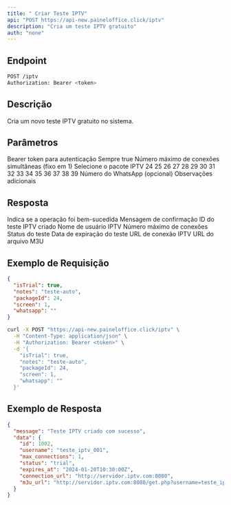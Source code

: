 ```yaml
---
title: " Criar Teste IPTV"
api: "POST https://api-new.paineloffice.click/iptv"
description: "Cria um teste IPTV gratuito"
auth: "none"
---
```


## Endpoint

<CodeGroup>

```bash Requisição
POST /iptv
Authorization: Bearer <token>
```

</CodeGroup>

## Descrição

Cria um novo teste IPTV gratuito no sistema.

## Parâmetros

<ParamField header="Authorization" type="string" required>
  Bearer token para autenticação
</ParamField>

<ParamField body="isTrial" type="boolean" required default="true">
  Sempre true
</ParamField>

<ParamField body="screen" type="integer" required default="1">
  Número máximo de conexões simultâneas (fixo em 1)
</ParamField>

<ParamField body="packageId" type="integer" required>
  Selecione o pacote IPTV
  <enum>
    <value label="COMPLETO">24</value>
    <value label="TESTE (SEM ESPORTIVOS E ABERTOS)">25</value>
    <value label="COMPLETO (SEM ADULTOS)">26</value>
    <value label="COMPLETO (SEM INTERNACIONAIS)">27</value>
    <value label="SOMENTE VODS E ADULTOS">28</value>
    <value label="SOMENTE VODS (SEM ADULTOS)">29</value>
    <value label="SOMENTE CANAIS E ADULTOS (SEM VODS)">30</value>
    <value label="SOMENTE CANAIS (SEM ADULTOS E SEM VODS)">31</value>
    <value label="SOMENTE CANAIS ESPORTIVOS E ADULTOS">32</value>
    <value label="CANAIS ESPORTIVOS (SEM ADULTO)">33</value>
    <value label="CANAIS INTERNACIONAIS">34</value>
    <value label="INTERNACIONAIS E ADULTOS">35</value>
    <value label="PACOTE CAMERAS (PLAY STORE)">36</value>
    <value label="COMPLETO (SEM INTER SEM ADULTOS)">37</value>
    <value label="Sem Conteúdo">38</value>
    <value label="COMPLETO SEM 24H">39</value>
  </enum>
</ParamField>

<ParamField body="whatsapp" type="string">
  Número do WhatsApp (opcional)
</ParamField>

<ParamField body="notes" type="string">
  Observações adicionais
</ParamField>

## Resposta

<ResponseField name="success" type="boolean">
  Indica se a operação foi bem-sucedida
</ResponseField>

<ResponseField name="message" type="string">
  Mensagem de confirmação
</ResponseField>

<ResponseField name="data" type="object">
  <Expandable title="properties">
    <ResponseField name="id" type="integer">
      ID do teste IPTV criado
    </ResponseField>
    <ResponseField name="username" type="string">
      Nome de usuário IPTV
    </ResponseField>
    <ResponseField name="max_connections" type="integer">
      Número máximo de conexões
    </ResponseField>
    <ResponseField name="status" type="string">
      Status do teste
    </ResponseField>
    <ResponseField name="expires_at" type="string">
      Data de expiração do teste
    </ResponseField>
    <ResponseField name="connection_url" type="string">
      URL de conexão IPTV
    </ResponseField>
    <ResponseField name="m3u_url" type="string">
      URL do arquivo M3U
    </ResponseField>
  </Expandable>
</ResponseField>

## Exemplo de Requisição

<CodeGroup>

```json TryIt
{
  "isTrial": true,
  "notes": "teste-auto",
  "packageId": 24,
  "screen": 1,
  "whatsapp": ""
}
```

```bash cURL
curl -X POST "https://api-new.paineloffice.click/iptv" \
  -H "Content-Type: application/json" \
  -H "Authorization: Bearer <token>" \
  -d '{
    "isTrial": true,
    "notes": "teste-auto",
    "packageId": 24,
    "screen": 1,
    "whatsapp": ""
  }'
```

</CodeGroup>

## Exemplo de Resposta

```json
{
  "message": "Teste IPTV criado com sucesso",
  "data": {
    "id": 1002,
    "username": "teste_iptv_001",
    "max_connections": 1,
    "status": "trial",
    "expires_at": "2024-01-20T10:30:00Z",
    "connection_url": "http://servidor.iptv.com:8080",
    "m3u_url": "http://servidor.iptv.com:8080/get.php?username=teste_iptv_001&password=70774455&type=m3u_plus"
  }
}
```